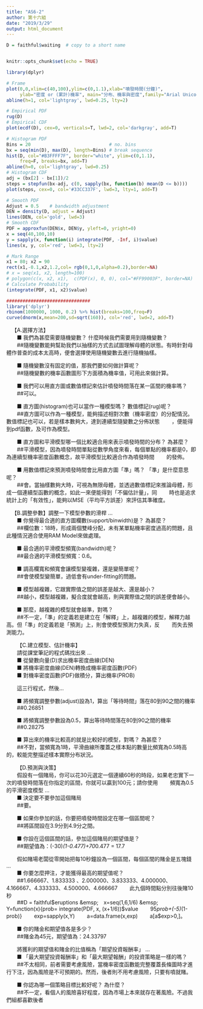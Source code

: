 ```yaml
---
title: "AS6-2"
author: 第十六組
date: "2019/3/29"
output: html_document
---
```


```r
D = faithful$waiting  # copy to a short name


knitr::opts_chunk$set(echo = TRUE)

library(dplyr)
```

```r

# Frame
plot(0,0,xlim=c(40,100),ylim=c(0,1.1),xlab="噴發時間(分鐘)", 
     ylab="密度 or (累計)機率", main="分布、機率與密度",family="Arial Unicode MS")
abline(h=1, col='lightgray', lwd=0.25, lty=2)

# Empirical PDF
rug(D)
# Empirical CDF
plot(ecdf(D), cex=0, verticals=T, lwd=2, col='darkgray', add=T)

# Histogram PDF
Bins = 20                             # no. bins
bx = seq(min(D), max(D), length=Bins) # break sequence 
hist(D, col="#B3FFFF7F", border="white", ylim=c(0,1.1),
     freq=F, breaks=bx, add=T)
abline(h=0, col='lightgray', lwd=0.25)
# Histogram CDF
adj = (bx[2] - bx[1])/2
steps = stepfun(bx-adj, c(0, sapply(bx, function(b) mean(D <= b))))
plot(steps, cex=0, col='#33CC337F', lwd=3, lty=1, add=T)

# Smooth PDF
Adjust = 0.5    # bandwidth adjustment
DEN = density(D, adjust = Adjust)
lines(DEN, col='gold', lwd=3)
# Smooth CDF
PDF = approxfun(DEN$x, DEN$y, yleft=0, yright=0)
x = seq(40,100,10)
y = sapply(x, function(i) integrate(PDF, -Inf, i)$value)
lines(x, y, col='red', lwd=3, lty=2) 

# Mark Range
x1 = 80; x2 = 90
rect(x1,-0.1,x2,1.2,col= rgb(0,1,0,alpha=0.2),border=NA)
# x = seq(x1, x2, length=100)
# polygon(c(x, x2, x1),  c(PDF(x), 0, 0), col="#FF99003F", border=NA)
# Calculate Probability
(integrate(PDF, x1, x2)$value)

###############################
library('dplyr')
rbinom(1000000, 1000, 0.2) %>% hist(breaks=100,freq=F)
curve(dnorm(x,mean=200,sd=sqrt(160)), col='red', lwd=2, add=T)
```

&emsp;【A.選擇方法】<br>
&emsp; ■ 我們為甚麼需要隨機變數？ 什麼時候我們需要用到隨機變數？<br>
&emsp; ##隨機變數能夠幫助我們以抽樣的方式去試圖理解母體的狀態。有時針對母體作普查的成本太高時，便會選擇使用隨機變數去進行隨機抽樣。<br>

&emsp; ■ 隨機變數沒有固定的值，那我們要如何做計算呢？<br>
&emsp; ##隨機變數的機率函數圖形下方面積為機率值，可用此來做計算。<br>

&emsp; ■ 我們可以用直方圖或數值標記來估計噴發時間落在某一區間的機率嗎？<br>
&emsp; ##可以。<br>

&emsp; ■ 直方圖(histogram)也可以當作一種模型嗎？ 數值標記(rug)呢？<br>
&emsp; ##直方圖可以作為一種模型，能夠描述相對次數（機率密度）的分配情況。數值標記也可以，若是樣本數夠大，達到連續型隨變數之分佈狀態
&emsp; ，便能得到pdf函數，及可作為模型。<br>

&emsp; ■ 直方圖和平滑模型哪一個比較適合用來表示噴發時間的分布？ 為甚麼？<br>
&emsp; ##平滑模型，因為噴發時間單點從數學角度來看，每個單點的機率都是0，即為連續型機率密度函數概念，故平滑模型比較適合作為噴發時間
&emsp; 的發佈。<br>

&emsp; ■ 用數值標記來預測噴發時間會比用直方圖「準」嗎？ 「準」是什麼意思呢？<br>
&emsp; ##會。當抽樣數夠大時，可視為無限母體，並透過數值標記來推論母體，形成一個連續型函數的概念，如此一來便能得到「不偏估計量」，同
&emsp; 時也是追求統計上的「有效性」，能夠以MSE（平均平方誤差）來評估其準確度。<br>




&emsp;【B.調整參數】調整一下模型參數的滑桿 …<br>
&emsp; ■ 你覺得最合適的直方圖欄數(support/binwidth)是？ 為甚麼？<br>
&emsp; ##欄位數：18時，形成兩個雙峰分配，未有某單點機率密度過高的問題，且此種情況適合使用RAM Model來做處理。<br>

&emsp; ■ 最合適的平滑模型頻寬(bandwidth)呢？<br>
&emsp; ##最合適的平滑模型頻寬：0.6。<br>

&emsp; ■ 調高欄寬和頻寬會讓模型變複雜，還是變簡單呢？<br>
&emsp; ##會使模型變簡單，過低會有under-fitting的問題。<br>

&emsp; ■ 模型越複雜，它跟實際值之間的誤差是越大、還是越小？<br>
&emsp; ##越小，模型越複雜，擬合度就會越高，則與實際值之間的誤差便會越小。<br>

&emsp; ■ 那麼，越複雜的模型就會越準，對嗎？<br>
&emsp; ##不一定，「準」的定義若是建立在「解釋」上，越複雜的模型，解釋力越高。但「準」的定義若是「預測」上，則會使模型預測力失真，反
&emsp; 而失去預測能力。<br>



&emsp; 【C.建立模型、估計機率】<br>
&emsp; 請從課堂筆記的程式碼找出來 … <br>
&emsp; ■ 從變數向量(D)求出機率密度曲線(DEN)<br>
&emsp; ■ 將機率密度曲線(DEN)轉換成機率密度函數(PDF)<br>
&emsp; ■ 對機率密度函數(PDF)做積分，算出機率(PROB)<br>

&emsp; 這三行程式，然後…<br>

&emsp; ■ 將頻寬調整參數(adjust)設為1，算出「等待時間」落在80到90之間的機率<br>
&emsp; ##0.26851<br>

&emsp; ■ 將頻寬調整參數設為0.5，算出等待時間落在80到90之間的機率<br>
&emsp; ##0.28275<br>

&emsp; ■ 算出來的機率比較高的就是比較好的模型，對嗎？ 為甚麼？<br>
&emsp; ##不對，當頻寬為1時，平滑曲線所覆蓋之樣本點的數量比頻寬為0.5時高的，較能完整描述樣本實際分布狀況。<br>




&emsp; 【D.預測與決策】<br>
&emsp; 假設有一個賭局，你可以花30元選定一個連續60秒的時段，如果老忠實下一次的噴發時間落在你指定的區間，你就可以贏到100元；請你使用
&emsp; 頻寬為0.5的平滑密度模型 …<br>
&emsp; ■ 決定要不要參加這個賭局<br>
&emsp; ##要。<br>

&emsp; ■ 如果你參加的話，你要把噴發時間設定在哪一個區間呢？<br>
&emsp; ##將區間設在3.9分到4.9分之間。<br>

&emsp; ■ 你設在這個區間的話，參加這個賭局的期望值是？<br>
&emsp; ##期望值為：(-30)*(1-0.477)+70*0.477 = 17.7<br>


&emsp; 假如賭場老闆從零開始把每10秒鐘設為一個區間，每個區間的賭金是五塊錢 …<br>
&emsp; ■ 你要怎麼押注，才能獲得最高的期望值呢？<br>
&emsp; ##1.666667、1.833333 、2.000000、3.833333、4.000000、4.166667、4.333333、4.500000、4.666667
&emsp; 此九個時間點分別往後賭10秒<br>
&emsp; ##D = faithful$eruptions
&emsp; x=seq(1,6,1/6)
&emsp; Y=function(x){prob= integrate(PDF, x, (x+1/6))$value
&emsp; 95*prob+(-5)*(1-prob)}
&emsp; exp=sapply(x,Y)
&emsp; a=data.frame(x,exp)
&emsp; a[a$exp>0,]。<br>

&emsp; ■ 你的賭金和期望值各是多少？<br>
&emsp; ##賭金為45元，期望值為：24.33797<br>


&emsp; 將獲利的期望值和賭金的比值稱為「期望投資報酬率」 …<br>
&emsp; ■ 「最大期望投資報酬率」和「最大期望報酬」的投資策略是一樣的嗎？<br>
&emsp; ##不太相同，前者需要考慮風險，當機率密度函數能完整覆蓋長條圖時才進行下注，因為風險是不可預期的。然而，後者則不用考慮風險，只要有噴就賭。<br>

&emsp; ■ 你認為哪一個策略目標比較好呢？ 為什麼？<br>
&emsp; ##不一定，看個人的風險喜好程度，因為市場上本來就存在著風險。不過我們組都喜歡後者<br>

